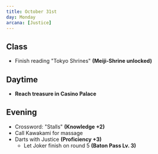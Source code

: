 ```yaml
---
title: October 31st
day: Monday
arcana: [Justice]
---
```


## Class
- Finish reading "Tokyo Shrines" **(Meiji-Shrine unlocked)**

## Daytime
- **Reach treasure in Casino Palace**

## Evening
- Crossword: "Stalls" **(Knowledge +2)**
- Call Kawakami for massage
- Darts with Justice **(Proficiency +3)**
    - Let Joker finish on round 5 **(Baton Pass Lv. 3)**